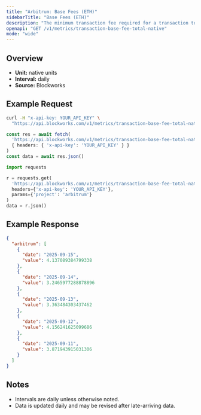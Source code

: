 ```yaml
---
title: "Arbitrum: Base Fees (ETH)"
sidebarTitle: "Base Fees (ETH)"
description: "The minimum transaction fee required for a transaction to be included in a block"
openapi: "GET /v1/metrics/transaction-base-fee-total-native"
mode: "wide"
---
```


## Overview

- **Unit:** native units
- **Interval:** daily
- **Source:** Blockworks

## Example Request

<CodeGroup>

```bash cURL
curl -H "x-api-key: YOUR_API_KEY" \
  "https://api.blockworks.com/v1/metrics/transaction-base-fee-total-native?project=arbitrum"
```

```typescript TypeScript
const res = await fetch(
  'https://api.blockworks.com/v1/metrics/transaction-base-fee-total-native?project=arbitrum',
  { headers: { 'x-api-key': 'YOUR_API_KEY' } }
)
const data = await res.json()
```

```python Python
import requests

r = requests.get(
  'https://api.blockworks.com/v1/metrics/transaction-base-fee-total-native',
  headers={'x-api-key': 'YOUR_API_KEY'},
  params={'project': 'arbitrum'}
)
data = r.json()
```

</CodeGroup>

## Example Response

```json
{
  "arbitrum": [
    {
      "date": "2025-09-15",
      "value": 4.137089384799338
    },
    {
      "date": "2025-09-14",
      "value": 3.2465977288878896
    },
    {
      "date": "2025-09-13",
      "value": 3.363484303437462
    },
    {
      "date": "2025-09-12",
      "value": 4.156241625099686
    },
    {
      "date": "2025-09-11",
      "value": 3.871943915031306
    }
  ]
}
```

## Notes
- Intervals are daily unless otherwise noted.
- Data is updated daily and may be revised after late-arriving data.